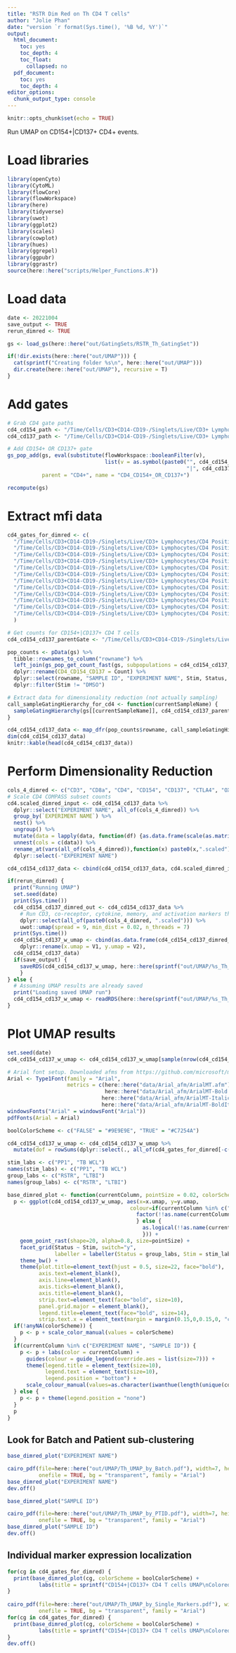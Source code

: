 ```yaml
---
title: "RSTR Dim Red on Th CD4 T cells"
author: "Jolie Phan"
date: "version `r format(Sys.time(), '%B %d, %Y')`"
output:
  html_document:
    toc: yes
    toc_depth: 4
    toc_float:
      collapsed: no
  pdf_document:
    toc: yes
    toc_depth: 4
editor_options:
  chunk_output_type: console
---
```


```r
knitr::opts_chunk$set(echo = TRUE)
```

Run UMAP on CD154+|CD137+ CD4+ events. 

# Load libraries

```r
library(openCyto)
library(CytoML) 
library(flowCore) 
library(flowWorkspace) 
library(here)
library(tidyverse)
library(uwot)
library(ggplot2)
library(scales)
library(cowplot)
library(hues)
library(ggrepel)
library(ggpubr)
library(ggrastr)
source(here::here("scripts/Helper_Functions.R"))
```

# Load data

```r
date <- 20221004
save_output <- TRUE
rerun_dimred <- TRUE

gs <- load_gs(here::here("out/GatingSets/RSTR_Th_GatingSet"))

if(!dir.exists(here::here("out/UMAP"))) {
  cat(sprintf("Creating folder %s\n", here::here("out/UMAP")))
  dir.create(here::here("out/UMAP"), recursive = T)
}
```

# Add gates

```r
# Grab CD4 gate paths
cd4_cd154_path <- "/Time/Cells/CD3+CD14-CD19-/Singlets/Live/CD3+ Lymphocytes/CD4 Positive/CD4+/CD154+"
cd4_cd137_path <- "/Time/Cells/CD3+CD14-CD19-/Singlets/Live/CD3+ Lymphocytes/CD4 Positive/CD4+/CD137+"

# Add CD154+ OR CD137+ gate
gs_pop_add(gs, eval(substitute(flowWorkspace::booleanFilter(v),
                               list(v = as.symbol(paste0("", cd4_cd154_path,
                                                         "|", cd4_cd137_path))))),
           parent = "CD4+", name = "CD4_CD154+_OR_CD137+")

recompute(gs)
```

# Extract mfi data

```r
cd4_gates_for_dimred <- c(
  "/Time/Cells/CD3+CD14-CD19-/Singlets/Live/CD3+ Lymphocytes/CD4 Positive/CD4+/CD154+",
  "/Time/Cells/CD3+CD14-CD19-/Singlets/Live/CD3+ Lymphocytes/CD4 Positive/CD4+/CD137+",
  "/Time/Cells/CD3+CD14-CD19-/Singlets/Live/CD3+ Lymphocytes/CD4 Positive/CD4+/CTLA4+",
  "/Time/Cells/CD3+CD14-CD19-/Singlets/Live/CD3+ Lymphocytes/CD4 Positive/CD4+/OX40+",
  "/Time/Cells/CD3+CD14-CD19-/Singlets/Live/CD3+ Lymphocytes/CD4 Positive/CD4+/CD45RA+",
  "/Time/Cells/CD3+CD14-CD19-/Singlets/Live/CD3+ Lymphocytes/CD4 Positive/CD4+/CCR7+",
  "/Time/Cells/CD3+CD14-CD19-/Singlets/Live/CD3+ Lymphocytes/CD4 Positive/CD4+/CXCR3+",
  "/Time/Cells/CD3+CD14-CD19-/Singlets/Live/CD3+ Lymphocytes/CD4 Positive/CD4+/CCR6+",
  "/Time/Cells/CD3+CD14-CD19-/Singlets/Live/CD3+ Lymphocytes/CD4 Positive/CD4+/RORyT+",
  "/Time/Cells/CD3+CD14-CD19-/Singlets/Live/CD3+ Lymphocytes/CD4 Positive/CD4+/TBET+",
  "/Time/Cells/CD3+CD14-CD19-/Singlets/Live/CD3+ Lymphocytes/CD4 Positive/CD4+/IFNg+",
  "/Time/Cells/CD3+CD14-CD19-/Singlets/Live/CD3+ Lymphocytes/CD4 Positive/CD4+/IL17a/IL17a+"
  )
```

```r
# Get counts for CD154+|CD137+ CD4 T cells
cd4_cd154_cd137_parentGate <- "/Time/Cells/CD3+CD14-CD19-/Singlets/Live/CD3+ Lymphocytes/CD4 Positive/CD4+/CD4_CD154+_OR_CD137+"

pop_counts <- pData(gs) %>%
  tibble::rownames_to_column("rowname") %>%
  left_join(gs_pop_get_count_fast(gs, subpopulations = cd4_cd154_cd137_parentGate), by = c("rowname" = "name")) %>%
  dplyr::rename(CD4_CD154_CD137 = Count) %>%
  dplyr::select(rowname, "SAMPLE ID", "EXPERIMENT NAME", Stim, Status, CD4_CD154_CD137) %>%
  dplyr::filter(Stim != "DMSO")
```

```r
# Extract data for dimensionality reduction (not actually sampling)
call_sampleGatingHierarchy_for_cd4 <- function(currentSampleName) {
  sampleGatingHierarchy(gs[[currentSampleName]], cd4_cd154_cd137_parentGate, n = NULL, otherGates = cd4_gates_for_dimred)
}

cd4_cd154_cd137_data <- map_dfr(pop_counts$rowname, call_sampleGatingHierarchy_for_cd4) 
dim(cd4_cd154_cd137_data)
knitr::kable(head(cd4_cd154_cd137_data))
```

# Perform Dimensionality Reduction

```r
cols_4_dimred <- c("CD3", "CD8a", "CD4", "CD154", "CD137", "CTLA4", "OX40", "CD45RA", "CCR7", "CXCR3", "CCR6", "RORyT", "TBET", "IFNg", "TBET")
# Scale CD4 COMPASS subset counts 
cd4.scaled_dimred_input <- cd4_cd154_cd137_data %>%
  dplyr::select("EXPERIMENT NAME", all_of(cols_4_dimred)) %>%
  group_by(`EXPERIMENT NAME`) %>%
  nest() %>%
  ungroup() %>%
  mutate(data = lapply(data, function(df) {as.data.frame(scale(as.matrix(df)))})) %>%
  unnest(cols = c(data)) %>%
  rename_at(vars(all_of(cols_4_dimred)),function(x) paste0(x,".scaled")) %>% 
  dplyr::select(-"EXPERIMENT NAME")

cd4_cd154_cd137_data <- cbind(cd4_cd154_cd137_data, cd4.scaled_dimred_input)
```

```r
if(rerun_dimred) {
  print("Running UMAP")
  set.seed(date)
  print(Sys.time())
  cd4_cd154_cd137_dimred_out <- cd4_cd154_cd137_data %>%
    # Run CD3, co-receptor, cytokine, memory, and activation markers through UMAP
    dplyr::select(all_of(paste0(cols_4_dimred, ".scaled"))) %>%
    uwot::umap(spread = 9, min_dist = 0.02, n_threads = 7)
  print(Sys.time())
  cd4_cd154_cd137_w_umap <- cbind(as.data.frame(cd4_cd154_cd137_dimred_out) %>%
    dplyr::rename(x.umap = V1, y.umap = V2),
  cd4_cd154_cd137_data)
  if(save_output) {
    saveRDS(cd4_cd154_cd137_w_umap, here::here(sprintf("out/UMAP/%s_Th_CD4_CD154_CD137_UMAP_Unsampled.rds", date)))
    }
} else {
  # Assuming UMAP results are already saved
  print("Loading saved UMAP run")
  cd4_cd154_cd137_w_umap <- readRDS(here::here(sprintf("out/UMAP/%s_Th_CD4_CD154_CD137_UMAP_Unsampled.rds", date)))
}
```

# Plot UMAP results

```r
set.seed(date)
cd4_cd154_cd137_w_umap <- cd4_cd154_cd137_w_umap[sample(nrow(cd4_cd154_cd137_w_umap), nrow(cd4_cd154_cd137_w_umap)),]
```

```r
# Arial font setup. Downloaded afms from https://github.com/microsoft/microsoft-r-open/tree/ec3fd89e5fb5794bd8149905c134ad801bb61800
Arial <- Type1Font(family = "Arial",
                   metrics = c(here::here("data/Arial_afm/ArialMT.afm"),
                               here::here("data/Arial_afm/ArialMT-Bold.afm"), 
                              here::here("data/Arial_afm/ArialMT-Italic.afm"),                         
                              here::here("data/Arial_afm/ArialMT-BoldItalic.afm")))
windowsFonts("Arial" = windowsFont("Arial"))
pdfFonts(Arial = Arial)

boolColorScheme <- c("FALSE" = "#9E9E9E", "TRUE" = "#C7254A")

cd4_cd154_cd137_w_umap <- cd4_cd154_cd137_w_umap %>%
  mutate(dof = rowSums(dplyr::select(., all_of(cd4_gates_for_dimred[-c(1, 2)]))))

stim_labs <- c("PP1", "TB WCL")
names(stim_labs) <- c("PP1", "TB WCL")
group_labs <- c("RSTR", "LTBI")
names(group_labs) <- c("RSTR", "LTBI")

base_dimred_plot <- function(currentColumn, pointSize = 0.02, colorScheme = NA) {
  p <- ggplot(cd4_cd154_cd137_w_umap, aes(x=x.umap, y=y.umap,
                                       colour=if(currentColumn %in% c("EXPERIMENT NAME", "SAMPLE ID")) {
                                         factor(!!as.name(currentColumn))
                                         } else {
                                           as.logical(!!as.name(currentColumn))
                                           })) +
    geom_point_rast(shape=20, alpha=0.8, size=pointSize) +
    facet_grid(Status ~ Stim, switch="y",
               labeller = labeller(Status = group_labs, Stim = stim_labs)) +
    theme_bw() +
    theme(plot.title=element_text(hjust = 0.5, size=22, face="bold"),
          axis.text=element_blank(),
          axis.line=element_blank(),
          axis.ticks=element_blank(),
          axis.title=element_blank(),
          strip.text=element_text(face="bold", size=10),
          panel.grid.major = element_blank(),
          legend.title=element_text(face="bold", size=14),
          strip.text.x = element_text(margin = margin(0.15,0,0.15,0, "cm")))
  if(!anyNA(colorScheme)) {
    p <- p + scale_color_manual(values = colorScheme)
  }
  if(currentColumn %in% c("EXPERIMENT NAME", "SAMPLE ID")) {
    p <- p + labs(color = currentColumn) +
      guides(colour = guide_legend(override.aes = list(size=7))) +
      theme(legend.title = element_text(size=10),
            legend.text = element_text(size=10),
            legend.position = "bottom") +
      scale_colour_manual(values=as.character(iwanthue(length(unique(cd4_cd154_cd137_w_umap[,currentColumn])))))
  } else {
    p <- p + theme(legend.position = "none")
  }
  p
}
```

## Look for Batch and Patient sub-clustering

```r
base_dimred_plot("EXPERIMENT NAME")

cairo_pdf(file=here::here("out/UMAP/Th_UMAP_by_Batch.pdf"), width=7, height=5,
          onefile = TRUE, bg = "transparent", family = "Arial")
base_dimred_plot("EXPERIMENT NAME")
dev.off()
```

```r
base_dimred_plot("SAMPLE ID")

cairo_pdf(file=here::here("out/UMAP/Th_UMAP_by_PTID.pdf"), width=7, height=8,
          onefile = TRUE, bg = "transparent", family = "Arial")
base_dimred_plot("SAMPLE ID")
dev.off()
```

## Individual marker expression localization

```r
for(cg in cd4_gates_for_dimred) {
  print(base_dimred_plot(cg, colorScheme = boolColorScheme) +
          labs(title = sprintf("CD154+|CD137+ CD4 T cells UMAP\nColored by %s", sub(".*\\/([^(\\/)]+)", "\\1", cg))))
}
          
cairo_pdf(file=here::here("out/UMAP/Th_UMAP_by_Single_Markers.pdf"), width=6, height=6,
          onefile = TRUE, bg = "transparent", family = "Arial")
for(cg in cd4_gates_for_dimred) {
  print(base_dimred_plot(cg, colorScheme = boolColorScheme) +
          labs(title = sprintf("CD154+|CD137+ CD4 T cells UMAP\nColored by %s", sub(".*\\/([^(\\/)]+)", "\\1", cg))))
}
dev.off()
```